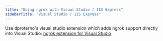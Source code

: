 ```yaml
---
title: "Using ngrok with Visual Studio / IIS Express"
sidebarTitle: "Visual Studio / IIS Express"
---
```

Use dproterho's visual studio extension which adds ngrok support directly into Visual Studio: [ngrok extension for Visual Studio](https://marketplace.visualstudio.com/items?itemName=DavidProthero.NgrokExtensions)
